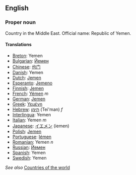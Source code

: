 ==English==

===Proper noun===

Country in the Middle East. Official name: Republic of Yemen.

====Translations====

*[[Breton]]: Yemen
*[[Bulgarian]]: [[Йемен]]
*[[Chinese]]: [[也门]]
*[[Danish]]: Yemen
*[[Dutch]]: [[Jemen]]
*[[Esperanto]]: [[Jemeno]]
*[[Finnish]]: [[Jemen]]
*[[French]]: [[Yémen]] ''m''
*[[German]]: [[Jemen]]
*[[Greek]]: [[Υεμένη]]
*[[Hebrew]]: [[תימן]] (Tei'man) ''f''
*[[Interlingua]]: Yemen
*[[Italian]]: Yemen ''m''
*[[Japanese]]: [[イエメン]] (iemen)
*[[Polish]]: [[Jemen]]
*[[Portuguese]]: [[Iémen]]
*[[Romanian]]: Yemen ''n''
*[[Russian]]: [[Йемен]]
*[[Spanish]]: Yemen
*[[Swedish]]: Yemen

''See also'' [[Countries of the world]]